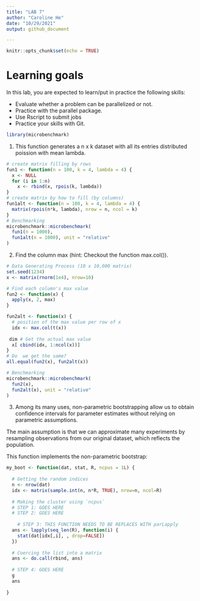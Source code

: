 ```yaml
---
title: "LAB 7"
author: "Caroline He"
date: "10/29/2021"
output: github_document

---
```


```r
knitr::opts_chunk$set(echo = TRUE)
```

# Learning goals
In this lab, you are expected to learn/put in practice the following skills:

* Evaluate whether a problem can be parallelized or not.
* Practice with the parallel package.
* Use Rscript to submit jobs
* Practice your skills with Git.

```r
library(microbenchmark)
```


1. This function generates a n x k dataset with all its entries distributed poission with mean lambda.
```r
# create matrix filling by rows
fun1 <- function(n = 100, k = 4, lambda = 4) {
  x <- NULL
  for (i in 1:n)
    x <- rbind(x, rpois(k, lambda))
}
# create matrix by how to fill (by columns)
fun1alt <- function(n = 100, k = 4, lambda = 4) {
  matrix(rpois(n*k, lambda), nrow = n, ncol = k)
}
# Benchmarking
microbenchmark::microbenchmark(
  fun1(n = 1000),
  fun1alt(n = 1000), unit = "relative"
)
```

2. Find the column max (hint: Checkout the function max.col()).
```r
# Data Generating Process (10 x 10,000 matrix)
set.seed(1234)
x <- matrix(rnorm(1e4), nrow=10)

# Find each column's max value
fun2 <- function(x) {
  apply(x, 2, max)
}

fun2alt <- function(x) {
  # position of the max value per row of x
  idx <- max.col(t(x))
  
 dim # Get the actual max value
  x[ cbind(idx, 1:ncol(x))]
}
# Do  we get the same?
all.equal(fun2(x), fun2alt(x))

# Benchmarking
microbenchmark::microbenchmark(
  fun2(x),
  fun2alt(x), unit = "relative"
)
```

3. Among its many uses, non-parametric bootstrapping allow us to obtain confidence intervals for parameter estimates without relying on parametric assumptions.

The main assumption is that we can approximate many experiments by resampling observations from our original dataset, which reflects the population.

This function implements the non-parametric bootstrap:

```r
my_boot <- function(dat, stat, R, ncpus = 1L) {
  
  # Getting the random indices
  n <- nrow(dat)
  idx <- matrix(sample.int(n, n*R, TRUE), nrow=n, ncol=R)
 
  # Making the cluster using `ncpus`
  # STEP 1: GOES HERE
  # STEP 2: GOES HERE
  
    # STEP 3: THIS FUNCTION NEEDS TO BE REPLACES WITH parLapply
  ans <- lapply(seq_len(R), function(i) {
    stat(dat[idx[,i], , drop=FALSE])
  })
  
  # Coercing the list into a matrix
  ans <- do.call(rbind, ans)
  
  # STEP 4: GOES HERE
  g
  ans
  
}
```


